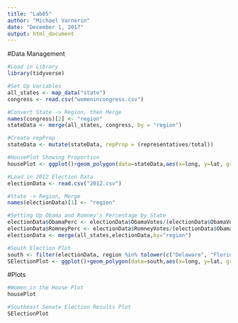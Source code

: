 ---
title: "Lab05"
author: "Michael Varnerin"
date: "December 1, 2017"
output: html_document
---

#Data Management
```{r}
#Load in Library
library(tidyverse)

#Set Up Variables
all_states <- map_data("state")
congress <- read.csv("womenincongress.csv")

#Convert State -> Region, then Merge
names(congress)[2] <- "region"
stateData <- merge(all_states, congress, by = "region")

#Create repProp
stateData <- mutate(stateData, repProp = (representatives/total))

#HousePlot Showing Proportion
housePlot <- ggplot()+geom_polygon(data=stateData,aes(x=long, y=lat, group = group, fill = repProp),color="grey50")+coord_map()+labs(x="",y="",title="Women in the House")+theme_classic()+ theme(axis.ticks.y = element_blank(),axis.text.y = element_blank(), axis.ticks.x = element_blank(),axis.text.x = element_blank())+scale_fill_gradient(name="Female Representatives",low="whitesmoke",high="darkred", guide = guide_colorbar(title.position = "bottom"))

#Load in 2012 Election Data
electionData <- read.csv("2012.csv")

#State -> Region, Merge
names(electionData)[1] <- "region"

#Setting Up Obama and Romney's Percentage by State
electionData$ObamaPerc <- electionData$ObamaVotes/(electionData$ObamaVotes+electionData$RomneyVotes+electionData$JohnsonVotes+electionData$SteinVotes)
electionData$RomneyPerc <- electionData$RomneyVotes/(electionData$ObamaVotes+electionData$RomneyVotes+electionData$JohnsonVotes+electionData$SteinVotes)
electionData <- merge(all_states,electionData,by="region")

#South Election Plot
south <- filter(electionData, region %in% tolower(c("Delaware", "Florida", "Georgia", "Maryland", "North Carolina", "South Carolina", "Virginia", "District of Columbia", "West Virginia", "Alabama", "Kentucky", "Mississippi", "Tennessee", "Arkansas", "Louisiana", "Oklahoma", "Texas")))
SElectionPlot <- ggplot()+geom_polygon(data=south,aes(x=long, y=lat, group = group, fill=ObamaPerc),color="grey50")+coord_map()+labs(x="",y="",title="2012 Election Results")+theme_classic()+ theme(axis.ticks.y = element_blank(),axis.text.y = element_blank(), axis.ticks.x = element_blank(),axis.text.x = element_blank()) + scale_fill_gradient2(name="Obama's Percenatage",low="red",mid="white",high="blue",midpoint=.5)
```

#Plots
```{r}
#Women in the House Plot
housePlot

#Southeast Senate Election Results Plot
SElectionPlot
```

